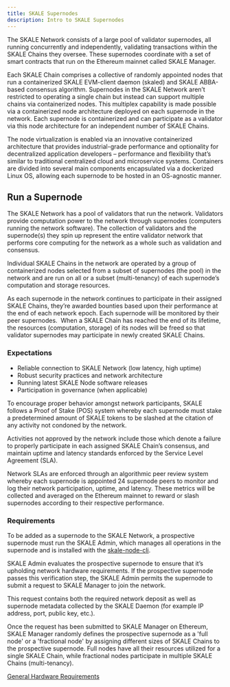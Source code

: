 ```yaml
---
title: SKALE Supernodes
description: Intro to SKALE Supernodes
---
```


The SKALE Network consists of a large pool of validator supernodes, all running concurrently and independently, validating transactions within the SKALE Chains they oversee. These supernodes coordinate with a set of smart contracts that run on the Ethereum mainnet called SKALE Manager.

Each SKALE Chain comprises a collective of randomly appointed nodes that run a containerized SKALE EVM-client daemon (skaled) and SKALE ABBA-based consensus algorithm. Supernodes in the SKALE Network aren’t restricted to operating a single chain but instead can support multiple chains via containerized nodes. This multiplex capability is made possible via a containerized node architecture deployed on each supernode in the network. Each supernode is containerized and can participate as a validator via this node architecture for an independent number of SKALE Chains.

The node virtualization is enabled via an innovative containerized architecture that provides industrial-grade performance and optionality for decentralized application developers – performance and flexibility that’s similar to traditional centralized cloud and microservice systems. Containers are divided into several main components encapsulated via a dockerized Linux OS, allowing each supernode to be hosted in an OS-agnostic manner.

## Run a Supernode

The SKALE Network has a pool of validators that run the network.
Validators provide computation power to the network through supernodes (computers running the network software).
The collection of validators and the supernode(s) they spin up represent the entire validator network that performs core computing
for the network as a whole such as validation and consensus.

Individual SKALE Chains in the network are operated by a group of containerized nodes selected from a
subset of supernodes (the pool) in the network and are run on all or a subset (multi-tenancy) of each supernode’s
computation and storage resources.

As each supernode in the network continues to participate in their assigned SKALE Chains, they’re awarded bounties based upon their performance at the end of each network epoch. Each supernode will be monitored by their peer supernodes. ‍ When a SKALE Chain has reached the end of its lifetime, the resources (computation, storage) of its nodes will be freed so that validator supernodes may participate in newly created SKALE Chains.

### Expectations

- Reliable connection to SKALE Network (low latency, high uptime)
- Robust security practices and network architecture
- Running latest SKALE Node software releases
- Participation in governance (when applicable)

To encourage proper behavior amongst network participants, SKALE follows a Proof of Stake (POS) system whereby each supernode must stake a predetermined amount of SKALE tokens to be slashed at the citation of any activity not condoned by the network.

Activities not approved by the network include those which denote a failure to properly participate in each assigned SKALE Chain’s consensus, and maintain uptime and latency standards enforced by the Service Level Agreement (SLA).

Network SLAs are enforced through an algorithmic peer review system whereby each supernode is appointed 24 supernode peers to monitor and log their network participation, uptime, and latency. These metrics will be collected and averaged on the Ethereum mainnet to reward or slash supernodes according to their respective performance.

### Requirements

To be added as a supernode to the SKALE Network, a prospective supernode must run the SKALE Admin, which manages all operations in the supernode and is installed with the [skale-node-cli](/validators/validator-cli). 

SKALE Admin evaluates the prospective supernode to ensure that it’s upholding network hardware requirements. If the prospective supernode passes this verification step, the SKALE Admin permits the supernode to submit a request to SKALE Manager to join the network. 

This request contains both the required network deposit as well as supernode metadata collected by the SKALE Daemon (for example IP address, port, public key, etc.).

Once the request has been submitted to SKALE Manager on Ethereum, SKALE Manager randomly defines the prospective supernode as a 'full node' or a 'fractional node' by assigning different sizes of SKALE Chains to the prospective supernode. Full nodes have all their resources utilized for a single SKALE Chain, while fractional nodes participate in multiple SKALE Chains (multi-tenancy).

[General Hardware Requirements](https://docs.skale.network/network/v2.2.x/#_prerequisites)
